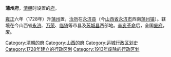 '''蒲州府'''，[[清朝|清朝]]时设置的[[府_(行政区划)|府]]。

[[雍正|雍正]]六年（1728年）升[[蒲州_(北周)|蒲州]]置，[[治所|治所]]在[[永济县|永济县]]（今[[山西省|山西省]][[永济市|永济市]]西南[[蒲州镇|蒲州镇]]）。辖境在今山西省[[永济市|永济]]、[[万荣县|万荣]]、[[临猗县|临猗]]等市县及[[芮城县|芮城县]]西部地。[[辛亥革命|辛亥革命]]后，全国[[废府州厅改县|废府]]，废。

{{清朝山西省行政區劃|nocat}}
{{清朝行政区划小作品}}
[[Category:清朝的府|Category:清朝的府]]
[[Category:山西的府|Category:山西的府]] 
[[Category:运城行政区划史|Category:运城行政区划史]]
[[Category:1728年建立的行政区划|Category:1728年建立的行政区划]]
[[Category:1913年废除的行政区划|Category:1913年废除的行政区划]]